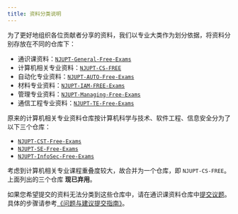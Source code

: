 ```yaml
---
title: 资料分类说明
---
```



为了更好地组织各位贡献者分享的资料，我们以专业大类作为划分依据，将资料分别存放在不同的仓库下：

- 通识课资料：[`NJUPT-General-Free-Exams`](https://github.com/NJUPTFreeExams/NJUPT-General-Free-Exams)
- 计算机相关专业资料：[`NJUPT-CS-FREE`](https://github.com/NJUPTFreeExams/NJUPT-CS-FREE)
- 自动化专业资料：[`NJUPT-AUTO-Free-Exams`](https://github.com/NJUPTFreeExams/NJUPT-AUTO-Free-Exams)
- 材料专业资料：[`NJUPT-IAM-FREE-Exams`](https://github.com/NJUPTFreeExams/NJUPT-IAM-FREE-Exams)
- 管理专业资料：[`NJUPT-Managing-Free-Exams`](https://github.com/NJUPTFreeExams/NJUPT-Managing-Free-Exams)
- 通信工程专业资料：[`NJUPT-TE-Free-Exams`](https://github.com/NJUPTFreeExams/NJUPT-TE-Free-Exams)

<Aside>
原来的计算机相关专业资料仓库按计算机科学与技术、软件工程、信息安全分为了以下三个仓库：

- [`NJUPT-CST-Free-Exams`](https://github.com/NJUPTFreeExams/NJUPT-CST-Free-Exams)
- [`NJUPT-SE-Free-Exams`](https://github.com/NJUPTFreeExams/NJUPT-SE-Free-Exams)
- [`NJUPT-InfoSec-Free-Exams`](https://github.com/NJUPTFreeExams/NJUPT-InfoSec-Free-Exams)

考虑到计算机相关专业课程重叠度较大，故合并为一个仓库，即 `NJUPT-CS-FREE`。上面列出的三个仓库 **现已弃用**。
</Aside>

如果您希望提交的资料无法分类到这些仓库中，请在通识课资料仓库中[提交议题](https://github.com/NJUPTFreeExams/NJUPT-General-Free-Exams/issues/new/choose)。具体的步骤请参考[《问题与建议提交指南》](/guides/report-issues)。
